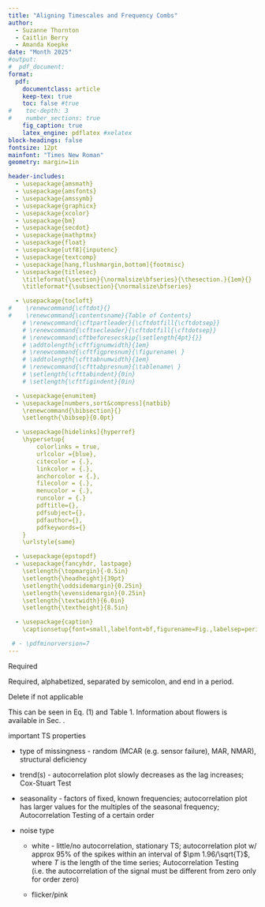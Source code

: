 ```yaml
---
title: "Aligning Timescales and Frequency Combs"
author:
  - Suzanne Thornton
  - Caitlin Berry
  - Amanda Koepke
date: "Month 2025"
#output:
#  pdf_document:
format:
  pdf:
    documentclass: article
    keep-tex: true
    toc: false #true
#    toc-depth: 3
#    number_sections: true
    fig_caption: true
    latex_engine: pdflatex #xelatex  
block-headings: false 
fontsize: 12pt
mainfont: "Times New Roman"
geometry: margin=1in

header-includes:
  - \usepackage{amsmath}
  - \usepackage{amsfonts}
  - \usepackage{amssymb}
  - \usepackage{graphicx}
  - \usepackage{xcolor}
  - \usepackage{bm}
  - \usepackage{secdot}
  - \usepackage{mathptmx}
  - \usepackage{float}
  - \usepackage[utf8]{inputenc}
  - \usepackage{textcomp}
  - \usepackage[hang,flushmargin,bottom]{footmisc}
  - \usepackage{titlesec}
    \titleformat{\section}{\normalsize\bfseries}{\thesection.}{1em}{}
    \titleformat*{\subsection}{\normalsize\bfseries}

  - \usepackage{tocloft}
#    \renewcommand{\cftdot}{}
#    \renewcommand{\contentsname}{Table of Contents}
    # \renewcommand{\cftpartleader}{\cftdotfill{\cftdotsep}}  
    # \renewcommand{\cftsecleader}{\cftdotfill{\cftdotsep}}
    # \renewcommand\cftbeforesecskip{\setlength{4pt}{}}
    # \addtolength{\cftfignumwidth}{1em}
    # \renewcommand{\cftfigpresnum}{\figurename\ }
    # \addtolength{\cfttabnumwidth}{1em}
    # \renewcommand{\cfttabpresnum}{\tablename\ }
    # \setlength{\cfttabindent}{0in}     
    # \setlength{\cftfigindent}{0in} 

  - \usepackage{enumitem}
  - \usepackage[numbers,sort&compress]{natbib}
    \renewcommand{\bibsection}{}
    \setlength{\bibsep}{0.0pt}

  - \usepackage[hidelinks]{hyperref}
    \hypersetup{
        colorlinks = true,
        urlcolor ={blue},
        citecolor = {.},
        linkcolor = {.},
        anchorcolor = {.},
        filecolor = {.},
        menucolor = {.},
        runcolor = {.}
        pdftitle={}, 
        pdfsubject={}, 
        pdfauthor={},  
        pdfkeywords={}  
    }
    \urlstyle{same}

  - \usepackage{epstopdf}
  - \usepackage{fancyhdr, lastpage}
    \setlength{\topmargin}{-0.5in}
    \setlength{\headheight}{39pt}
    \setlength{\oddsidemargin}{0.25in}
    \setlength{\evensidemargin}{0.25in}
    \setlength{\textwidth}{6.0in}
    \setlength{\textheight}{8.5in}

  - \usepackage{caption}
    \captionsetup{font=small,labelfont=bf,figurename=Fig.,labelsep=period,justification=raggedright} 

 # - \pdfminorversion=7
---
```

\newcommand{\pubnumber}{XXXX}
\newcommand{\DOI}{https://doi.org/10.6028/NIST.TN.XXXX}
\newcommand{\monthyear}{Month Year}

\urlstyle{rm}   
	
 
\begin{titlepage}
	\begin{flushright}
 
\LARGE{\textbf{NIST Technical Note \pubnumber}}\\
\vfill
 
\Huge{\textbf{Aligning Timescales and Frequency Combs}}\\
\vfill
 
\large Suzanne Thornton\\
\large Caitlin Berry\\
\large Amanda Koepke\\
\vfill
 
\normalsize This publication is available free of charge from:\\
\DOI\\
\vfill
 

\includegraphics[width=0.3\linewidth]{NIST-logo.eps}\\ 


\end{flushright}
\end{titlepage}
\begin{titlepage}
 
\begin{flushright}
 
\LARGE{\textbf{NIST Technical Note \pubnumber}}\\
\vfill 
 
\Huge{\textbf{Title}}\\
\vfill
 
\normalsize First Author\\
Second Author\\
\textit{Office of XXXX}\\
\textit{First Operating Unit}\\
\vspace{12pt}
Third Author\\
Fourth Author\\
\textit{Office of XXXX}\\
\textit{Second Operating Unit}\\
\vfill
 
\normalsize This publication is available free of charge from:\\
\DOI\\
\vfill
 
\normalsize \monthyear
\vfill
 	

\includegraphics[width=0.18\linewidth]{DoC-logo.eps}\\ 
\vfill
 
\footnotesize U.S. Department of Commerce\\ 
\textit{Gina M. Raimondo, Secretary}\\
\vspace{10pt}
National Institute of Standards and Technology\\ 
\hspace*{-3cm}\textit{James K. Olthoff, Performing the Non-Exclusive Functions and Duties of the Under Secretary of Commerce \\
for Standards and Technology \& Director, National Institute of Standards and Technology} 
\end{flushright}
\end{titlepage}

\begin{titlepage}
 
\begin{flushright}
\footnotesize  Certain commercial entities, equipment, or materials may be identified in this document in order to describe an experimental procedure or concept adequately. Such identification is not intended to imply recommendation or endorsement by the National Institute of Standards and Technology, nor is it intended to imply that the entities, materials, or equipment are necessarily the best available for the purpose.\\ 
\vfill
 
\normalsize \textbf{National Institute of Standards and Technology Technical Note \pubnumber\\ 
Natl. Inst. Stand. Technol. Tech. Note \pubnumber, \pageref{LastPage} pages (\monthyear)} \\
\textbf{CODEN: NTNOEF}\\
\vspace{12pt}
\textbf{This publication is available free of charge from: \DOI}
\vfill
\end{flushright}
\end{titlepage}
 
\section*{Abstract} <!-- {.unnumbered .unlisted}-->
\normalsize Required

\section*{Key words} <!-- {.unnumbered .unlisted} --> 
\normalsize Required, alphabetized, separated by semicolon, and end in a period.
\pagebreak
 
\begin{center}
	\tableofcontents
	\listoftables
	\listoffigures
\end{center}
\pagebreak

\section*{Glossary} <!-- {.unnumbered .unlisted}-->
Delete if not applicable
\pagebreak


\section{Introduction} <!--\label{sec:intro}-->

\subsection{Audience}\label{subsec:audience}
This can be seen in Eq. (1) and Table 1. Information about flowers is available in Sec.\ref{sec:intro} .\footnote{NIST disclaimer text here.}
<!---
%   Section references are “Sec. X”.
% 	“Section X” is used at beginning of sentence. 
--->

\subsection{Collaborators}\label{subsec:collabs} 

\subsection{Report Organization}\label{subsec:organization}

\begin{equation}
{x}^{n} + {y}^{n} = {z}^{n}
\end{equation}


\begin{itemize}
\item Initial input: Independent series of clock and comb data
\begin{itemize}
	\item Clock shift files containing variables: MJD, shift, and possibly ISGOOD 
	\item Frequency comb data containing variables: MJD, SDR:frep ErYb, fo ErYb, fb Si ErYb, fb Al ErYb, fb Yb ErYb
\end{itemize}
\item Read data into Python
\item Define functions to find optical frequencies for each clock with comb equation, these frequencies will become additional variables in the frequency comb data object 
\item compute total correction for each clock's shift data 
\item Data processing 
\begin{itemize}
	\item change all data variables to type float for high precision computing
	\item find overlapping MJD values for each clock frequency data set 
	\item visualize gaps in the clock frequency data sets 
\end{itemize} 
\item Imputation -  decide how to deal with missing shift values
\begin{itemize}
	\item note MJD indices for large gaps of missing values 
	\item use interpolation techniques (see below) for short sequence of individual missing values 
	\item keep with caution about how this may impact subsequent steps
  \item decide upon initial and final MJD values for analysis  
\end{itemize}
\item Interpolation - to get clock data to match up with comb time intervals, key difference from imputation step is data is contained w/in a certain range of start/stop MJD values 
\begin{itemize}
	\item numpy.interp and pandas.interpolate, linear 
	\item other options: incorporate randomness, kalman smoothing
  \item lit review 
    \begin{itemize}
    \item including (but not limited to) the problem of transforming a low-freq uency series into a high-frequency one
      \begin{itemize}
      \item A Survey of Methods to Interpolate, Distribute and  Extrapolate Time Series (2010) https://www.scirp.org/html/3396.html - Kalman filtering Sec. 6 
      \end{itemize}
    \item 
    \end{itemize} 
\end{itemize}
\item Calculate clock frequencies by adding together comb frequencies and shift data, scaled by the total correction amount 
\item End results: clock ratio data to compute offset to compare to previous measurements (may contain missing values?) 
\end{itemize}

important TS properties 

- type of missingness - random (MCAR (e.g. sensor failure), MAR, NMAR), structural deficiency

- trend(s) - autocorrelation plot slowly decreases as the lag increases; Cox-Stuart Test

- seasonality - factors of fixed, known frequencies; autocorrelation plot has larger values for the multiples of the seasonal frequency; Autocorrelation Testing of a certain order 

- noise type

  * white - little/no autocorrelation, stationary TS; autocorrelation plot w/ approx $95\%$ of the spikes within an interval of $\pm 1.96/\sqrt{T}$, where $T$ is the length of the time series; Autocorrelation Testing (i.e. the autocorrelation of the signal must be different from zero only for order zero)

  * flicker/pink 




\begin{table}[H]
	\centering
	\caption{Title.}
	\small
	\begin{tabular}{cc}
		\hline
		ColumnA & ColumnB \\ \hline
		text & text{\scriptsize $^{\textrm a}$} \\
		text & text \\
		text & text \\
		text & text \\
		\hline
	\end{tabular}
	
	{\footnotesize 	{\scriptsize $^{\textrm a}$}Footnote}
\end{table}
<!-- 
%   Tables should appear after they are mentioned in the text. 
%	Superscripted letters (a, b, c, etc.) should be used for table footnotes.
--> 

\begin{figure}[h] 
	\centering 	\includegraphics[width=0.5\linewidth]{Chrysanthemum.jpg}
	\caption{This is the caption text.}
	\label{fig:Chrysanthemum}
\end{figure}
<!---
%   Figure references are “Fig. X”.
% 	“Figure X” is used at beginning of sentence. 
% 	Figures should appear after they are mentioned in the text.
%	Figures must have embedded alternate text or “alt text” in order 
%	to comply with Section 508 accessibility standards. 
---> 

\section{Summary and Next Steps}\label{sec:summary}


<!--
## Acknowledgments {.unnumbered .unlisted}
\noindent Delete if not applicable\\


## References {.unnumbered}
\addcontentsline{toc}{section}{References}
\bibliographystyle{techpubs}
\bibliography{References}
<!--
%   Please use the techpubs BibTeX style when compiling bibliography, or follow the instructions on tinyurl.com/techpubsnist to format your .bib / .bbl file appropriately.
-->

<!-- \section*{Appendix A: Supplemental Materials}
\addcontentsline{toc}{section}{Appendix A: Supplemental Materials}
Brief description of supplemental files\\
--> 